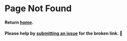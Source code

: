 # Page Not Found

#### Return [home](/).

#### Please help by [submitting an issue](https://github.com/WarpOnChain/docs/issues/new) for the broken link. 💜
